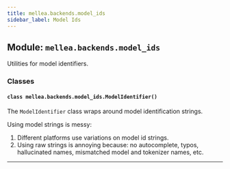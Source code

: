 ```yaml
---
title: mellea.backends.model_ids
sidebar_label: Model Ids
---
```


## Module: `mellea.backends.model_ids`

Utilities for model identifiers.

### Classes

#### `class mellea.backends.model_ids.ModelIdentifier()`

The `ModelIdentifier` class wraps around model identification strings.

Using model strings is messy:
1. Different platforms use variations on model id strings.
2. Using raw strings is annoying because: no autocomplete, typos, hallucinated names, mismatched model and tokenizer names, etc.

---
